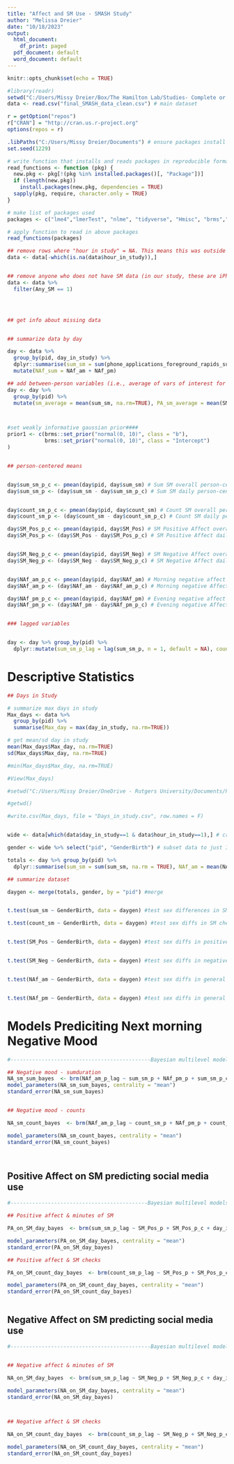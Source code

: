 ```yaml
---
title: "Affect and SM Use - SMASH Study"
author: "Melissa Dreier"
date: "10/18/2023"
output:
  html_document:
    df_print: paged
  pdf_document: default
  word_document: default
---
```


```r
knitr::opts_chunk$set(echo = TRUE)
```

```r

#library(readr)
setwd("C:/Users/Missy Dreier/Box/The Hamilton Lab/Studies- Complete or Collabs/SMASH Study/Data for Analysis")
data <- read.csv("final_SMASH_data_clean.csv") # main dataset


```

```r

r = getOption("repos")
r["CRAN"] = "http://cran.us.r-project.org"
options(repos = r)

.libPaths("C:/Users/Missy Dreier/Documents") # ensure packages install in the correct place
set.seed(1229)

```

```r
# write function that installs and reads packages in reproducible format
read_functions <- function (pkg) {
  new.pkg <- pkg[!(pkg %in% installed.packages()[, "Package"])]
  if (length(new.pkg))
    install.packages(new.pkg, dependencies = TRUE)
  sapply(pkg, require, character.only = TRUE)
}

# make list of packages used
packages <- c("lme4","lmerTest", "nlme", "tidyverse", "Hmisc", "brms","ggplot2", "sjstats","sjPlot","bayesplot", "coda", "EMAtools", "parameters", "naniar")

# apply function to read in above packages
read_functions(packages)

```


```r

## remove rows where "hour in study" = NA. This means this was outside of the passive monitoring period
data <- data[-which(is.na(data$hour_in_study)),]


## remove anyone who does not have SM data (in our study, these are iPhone users or people whose passive monitoring app did not work during the study period)
data <- data %>%
  filter(Any_SM == 1)




## get info about missing data


## summarize data by day

day <- data %>%
  group_by(pid, day_in_study) %>%
  dplyr::summarise(sum_sm = sum(phone_applications_foreground_rapids_sumdurationsm_sns_community_video_sns, na.rm = TRUE), NAf_am = mean(Mood_1_am, na.rm=TRUE), NAf_pm = mean(Mood_1_pm, na.rm=TRUE), count_sm = sum(phone_applications_foreground_rapids_counteventsm_sns_community_video_sns, na.rm = TRUE), SM_Pos = mean(SMPos_1_pm, na.rm=TRUE), SM_Neg = mean(SMNeg_1_pm, na.rm=TRUE)) %>%
  mutate(NAf_sum = NAf_am + NAf_pm)

## add between-person variables (i.e., average of vars of interest for each participant, rather than participant by day)
day <- day %>%
  group_by(pid) %>%
  mutate(sm_average = mean(sum_sm, na.rm=TRUE), PA_sm_average = mean(SM_Pos, na.rm=TRUE), NA_sm_average = mean(SM_Neg, na.rm=TRUE), count_average = mean(count_sm, na.rm=TRUE))



#set weakly informative gaussian prior####
prior1 <- c(brms::set_prior("normal(0, 10)", class = "b"),
            brms::set_prior("normal(0, 10)", class = "Intercept")
)


## person-centered means


day$sum_sm_p_c <- pmean(day$pid, day$sum_sm) # Sum SM overall person-centered mean
day$sum_sm_p <- (day$sum_sm - day$sum_sm_p_c) # Sum SM daily person-centered var


day$count_sm_p_c <- pmean(day$pid, day$count_sm) # Count SM overall person-centered mean
day$count_sm_p <- (day$count_sm - day$count_sm_p_c) # Count SM daily person-centered var

day$SM_Pos_p_c <- pmean(day$pid, day$SM_Pos) # SM Positive Affect overall person-centered mean
day$SM_Pos_p <- (day$SM_Pos - day$SM_Pos_p_c) # SM Positive Affect daily person-centered var


day$SM_Neg_p_c <- pmean(day$pid, day$SM_Neg) # SM Negative Affect overall person-centered mean
day$SM_Neg_p <- (day$SM_Neg - day$SM_Neg_p_c) # SM Negative Affect daily person-centered var


day$NAf_am_p_c <- pmean(day$pid, day$NAf_am) # Morning negative affect overall mean
day$NAf_am_p <- (day$NAf_am - day$NAf_am_p_c) # Morning negative Affect daily person-centered var

day$NAf_pm_p_c <- pmean(day$pid, day$NAf_pm) # Evening negative affect overall mean
day$NAf_pm_p <- (day$NAf_pm - day$NAf_pm_p_c) # Evening negative Affect daily person-centered var


### lagged variables


day <- day %>% group_by(pid) %>%
  dplyr::mutate(sum_sm_p_lag = lag(sum_sm_p, n = 1, default = NA), count_sm_p_lag = lag(count_sm_p, n = 1, default = NA), NAf_am_p_lag = lag(NAf_am_p, n = 1, default = NA), NAf_pm_p_lag = lag(NAf_pm_p, n = 1, default = NA))


```

# Descriptive Statistics

```r



## Days in Study

# summarize max days in study
Max_days <- data %>%
  group_by(pid) %>%
  summarise(Max_day = max(day_in_study, na.rm=TRUE))

# get mean/sd day in study
mean(Max_days$Max_day, na.rm=TRUE)
sd(Max_days$Max_day, na.rm=TRUE)

#min(Max_days$Max_day, na.rm=TRUE)

#View(Max_days)

#setwd("C:/Users/Missy Dreier/OneDrive - Rutgers University/Documents/Papers/2022_SMASH_Affect/Paper writing/Current Research in Ecological and Social Psychology/RR1")

#getwd()

#write.csv(Max_days, file = "Days_in_study.csv", row.names = F)


wide <- data[which(data$day_in_study==1 & data$hour_in_study==1),] # create dataset with 1 row/participant for demographics

gender <- wide %>% select("pid", "GenderBirth") # subset data to just ID and sex

totals <- day %>% group_by(pid) %>%
  dplyr::summarise(sum_sm = sum(sum_sm, na.rm = TRUE), NAf_am = mean(NAf_am, na.rm=TRUE), NAf_pm = mean(NAf_pm, na.rm=TRUE), count_sm = sum(count_sm, na.rm = TRUE), SM_Pos = mean(SM_Pos, na.rm=TRUE), SM_Neg = mean(SM_Neg, na.rm=TRUE))

## summarize dataset

daygen <- merge(totals, gender, by = "pid") #merge


t.test(sum_sm ~ GenderBirth, data = daygen) #test sex differences in SM screen time

t.test(count_sm ~ GenderBirth, data = daygen) #test sex diffs in SM checking


t.test(SM_Pos ~ GenderBirth, data = daygen) #test sex diffs in positive affect SM


t.test(SM_Neg ~ GenderBirth, data = daygen) #test sex diffs in negative affect SM


t.test(NAf_am ~ GenderBirth, data = daygen) #test sex diffs in general negative affect AM


t.test(NAf_pm ~ GenderBirth, data = daygen) #test sex diffs in general negative affect PM

```



# Models Prediciting Next morning Negative Mood 
```r


#---------------------------------------------Bayesian multilevel models---------------------------------------#

## Negative mood - sumduration
NA_sm_sum_bayes  <- brm(NAf_am_p_lag ~ sum_sm_p + NAf_pm_p + sum_sm_p_c + day_in_study + (1 | pid), prior = prior1, data = day)
model_parameters(NA_sm_sum_bayes, centrality = "mean")
standard_error(NA_sm_sum_bayes)


## Negative mood - counts

NA_sm_count_bayes  <- brm(NAf_am_p_lag ~ count_sm_p + NAf_pm_p + count_sm_p_c + day_in_study + (1 | pid), prior = prior1, data = day)

model_parameters(NA_sm_count_bayes, centrality = "mean")
standard_error(NA_sm_count_bayes)




```





## Positive Affect on SM predicting social media use
```r

#--------------------------------------------Bayesian multilevel models-------------------------------------------#

## Positive affect & minutes of SM

PA_on_SM_day_bayes  <- brm(sum_sm_p_lag ~ SM_Pos_p + SM_Pos_p_c + day_in_study + (1 | pid), prior = prior1, data = day)

model_parameters(PA_on_SM_day_bayes, centrality = "mean")
standard_error(PA_on_SM_day_bayes)

## Positive affect & SM checks

PA_on_SM_count_day_bayes  <- brm(count_sm_p_lag ~ SM_Pos_p + SM_Pos_p_c + day_in_study + (1 | pid), prior = prior1, data = day)

model_parameters(PA_on_SM_count_day_bayes, centrality = "mean")
standard_error(PA_on_SM_count_day_bayes)



```

## Negative Affect on SM predicting social media use
```r


#---------------------------------------------Bayesian multilevel models---------------------------------------#


## Negative affect & minutes of SM

NA_on_SM_day_bayes  <- brm(sum_sm_p_lag ~ SM_Neg_p + SM_Neg_p_c + day_in_study + (1 | pid), prior = prior1, data = day)

model_parameters(NA_on_SM_day_bayes, centrality = "mean")
standard_error(NA_on_SM_day_bayes)



## Negative affect & SM checks

NA_on_SM_count_day_bayes  <- brm(count_sm_p_lag ~ SM_Neg_p + SM_Neg_p_c + day_in_study + (1 | pid), prior = prior1, data = day)

model_parameters(NA_on_SM_count_day_bayes, centrality = "mean")
standard_error(NA_on_SM_count_day_bayes)


```







